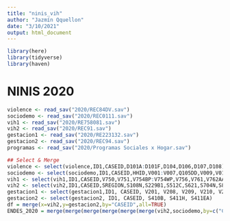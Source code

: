 ```yaml
---
title: "ninis_vih"
author: "Jazmín Qquellon"
date: "3/10/2021"
output: html_document
---
```


```r
library(here)
library(tidyverse)
library(haven)

```
# NINIS 2020

```r
violence <- read_sav("2020/REC84DV.sav")
sociodemo <- read_sav("2020/REC0111.sav")
vih1 <- read_sav("2020/RE758081.sav")
vih2 <- read_sav("2020/REC91.sav")
gestacion1 <- read_sav("2020/RE223132.sav")
gestacion2 <- read_sav("2020/REC94.sav")
programas <- read_sav("2020/Programas Sociales x Hogar.sav")

## Select & Merge
violence <- select(violence,ID1,CASEID,D101A:D101F,D104,D106,D107,D108)
sociodemo <- select(sociodemo,ID1,CASEID,HHID,V001:V007,Q105DD,V009,V010:V012,V024,V025,V103:V106,V150:V152,V155,UBIGEO,V022,V005,V005A,V190,V191,NCONGLOME)
vih1 <- select(vih1,ID1,CASEID,V750,V751,V754BP:V754WP,V756,V761,V762AA:V762AZ,V763A:V763C,V766A,V766B,V768A,V769,V770,V781,V784A:V784X,V785,V820,V828,V830,V834A,V835A,V836)
vih2 <- select(vih2,ID1,CASEID,SREGION,S108N,S229B1,S512C,S621,S704N,S802,S802D:S802I,S803AF,S803AG,S803AM,S804A,S804C,S815AA:S815AZ,S816AA:S816AZ,S817,S1002C:S1002E,S1012B,S1012BN)
gestacion1 <- select(gestacion1,ID1, CASEID, V201, V208, V209, V210, V211, V213, V225, V312)
gestacion2 <- select(gestacion2, ID1, CASEID, S410B, S411H, S411EA)
df = merge(x=vih2,y=gestacion2,by="CASEID",all=TRUE)
ENDES_2020 = merge(merge(merge(merge(merge(merge(vih2,sociodemo,by=c("CASEID","ID1"),all=TRUE),vih1,by=c("CASEID","ID1"),all=TRUE),violence,by=c("CASEID","ID1"),all=TRUE),gestacion1,by=c("CASEID","ID1"),all=TRUE),gestacion2,by=c("CASEID","ID1"),all=TRUE),programas,by=c("HHID","ID1"),all = TRUE)


```

